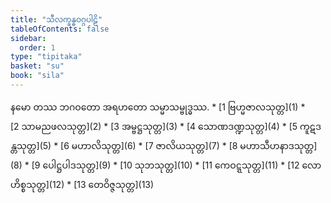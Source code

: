 ```yaml
---
title: "သီလက္ခန္ဓဝဂ္ဂပါဠိ"
tableOfContents: false
sidebar:
  order: 1
type: "tipitaka"
basket: "su"
book: "sila"
---
```


<Paragraph number="1" type="center" book="sila">
နမော တဿ ဘဂဝတော အရဟတော သမ္မာသမ္ဗုဒ္ဓဿ.

</Paragraph>

<TableOfContents book="sila">
* [1 ဗြဟ္မဇာလသုတ္တ](1)
* [2 သာမညဖလသုတ္တ](2)
* [3 အမ္ဗဋ္ဌသုတ္တ](3)
* [4 သောဏဒဏ္ဍသုတ္တ](4)
* [5 ကူဋဒန္တသုတ္တ](5)
* [6 မဟာလိသုတ္တ](6)
* [7 ဇာလိယသုတ္တ](7)
* [8 မဟာသီဟနာဒသုတ္တ](8)
* [9 ပေါဋ္ဌပါဒသုတ္တ](9)
* [10 သုဘသုတ္တ](10)
* [11 ကေဝဋ္ဋသုတ္တ](11)
* [12 လောဟိစ္စသုတ္တ](12)
* [13 တေဝိဇ္ဇသုတ္တ](13)
</TableOfContents>